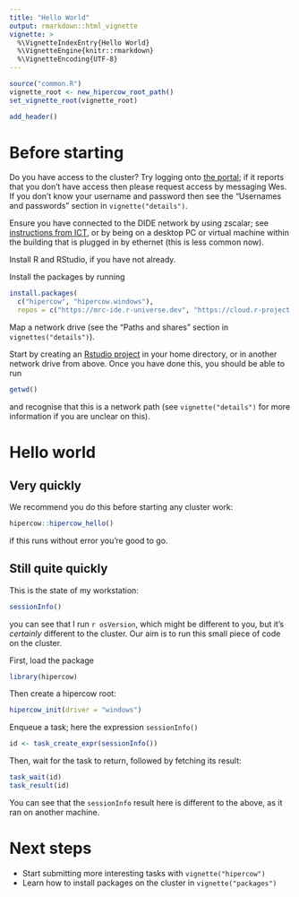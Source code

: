 ```yaml
---
title: "Hello World"
output: rmarkdown::html_vignette
vignette: >
  %\VignetteIndexEntry{Hello World}
  %\VignetteEngine{knitr::rmarkdown}
  %\VignetteEncoding{UTF-8}
---
```


```r
source("common.R")
vignette_root <- new_hipercow_root_path()
set_vignette_root(vignette_root)
```

```r
add_header()
```

# Before starting

Do you have access to the cluster?  Try logging onto [the portal](https://mrcdata.dide.ic.ac.uk/hpc/index.php); if it reports that you don't have access then please request access by messaging Wes.  If you don't know your username and password then see the "Usernames and passwords" section in `vignette("details")`.

Ensure you have connected to the DIDE network by using zscalar; see [instructions from ICT](https://www.imperial.ac.uk/admin-services/ict/self-service/connect-communicate/remote-access/unified-access/), or by being on a desktop PC or virtual machine within the building that is plugged in by ethernet (this is less common now).

Install R and RStudio, if you have not already.

Install the packages by running

```r
install.packages(
  c("hipercow", "hipercow.windows"),
  repos = c("https://mrc-ide.r-universe.dev", "https://cloud.r-project.org"))
```

Map a network drive (see the "Paths and shares" section in `vignettes("details")`).

Start by creating an [Rstudio project](https://support.posit.co/hc/en-us/articles/200526207-Using-RStudio-Projects) in your home directory, or in another network drive from above.  Once you have done this, you should be able to run

```r
getwd()
```

and recognise that this is a network path (see `vignette("details")` for more information if you are unclear on this).

# Hello world

## Very quickly

We recommend you do this before starting any cluster work:

```r
hipercow::hipercow_hello()
```

if this runs without error you're good to go.

## Still quite quickly

This is the state of my workstation:

```r
sessionInfo()
```

you can see that I run `r osVersion`, which might be different to you, but it's *certainly* different to the cluster. Our aim is to run this small piece of code on the cluster.

First, load the package

```r
library(hipercow)
```

Then create a hipercow root:

```r
hipercow_init(driver = "windows")
```

Enqueue a task; here the expression `sessionInfo()`

```r
id <- task_create_expr(sessionInfo())
```

Then, wait for the task to return, followed by fetching its result:

```r
task_wait(id)
task_result(id)
```

You can see that the `sessionInfo` result here is different to the above, as it ran on another machine.

# Next steps

* Start submitting more interesting tasks with `vignette("hipercow")`
* Learn how to install packages on the cluster in `vignette("packages")`
